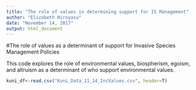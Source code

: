 ```yaml
---
title: "The role of values in determining support for IS Management"
author: "Elizabeth Hiroyasu"
date: "November 14, 2017"
output: html_document
---
```


#The role of values as a determinant of support for Invasive Species Management Policies

This code explores the role of environmental values, biospherism, egoism, and altruism as a determinant of who support environmental values.

```r
kuni_df<-read.csv("Kuni_Data_11_14_IncValues.csv", header=T)
```

